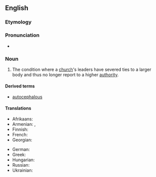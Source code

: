 ==English==

===Etymology===
{{affix|en|autocephalous|-y}}

===Pronunciation===
* {{IPA|/ˌɔːtəˈsɛfəli/|lang=en}}

===Noun===
{{en-noun|~|autocephalies}}

# {{lb|en|Christianity}} The condition where a [[church]]'s leaders have severed ties to a larger body and thus no longer report to a higher [[authority]].

====Derived terms====
* [[autocephalous]]

====Translations====
{{trans-top|the organisational independence of a church}}
* Afrikaans: {{t|af|outokefalie}}
* Armenian: {{t+|hy|ինքնագլխություն}}, {{t|hy|ավտոկեֆալություն}}
* Finnish: {{t+|fi|autokefalia}}
* French: {{t|fr|autocéphalie}}
* Georgian: {{t|ka|ავტოკეფალია|sc=Geor}}
{{trans-mid}}
* German: {{t+|de|Autokephalie|f}}
* Greek: {{t+|el|αυτοκεφαλία|f|sc=Grek}}
* Hungarian: {{t|hu|autokefália}}
* Russian: {{t+|ru|автокефалия|f|sc=Cyrl}}
* Ukrainian: {{t|uk|автокефалія|f|sc=Cyrl}}
{{trans-bottom}}
